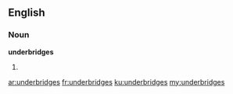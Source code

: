 ==English==

===Noun===
'''underbridges'''

# {{plural of|[[underbridge]]}}

[[ar:underbridges]]
[[fr:underbridges]]
[[ku:underbridges]]
[[my:underbridges]]